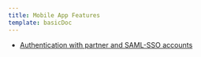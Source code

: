 ```yaml
---
title: Mobile App Features
template: basicDoc
---
```


* [Authentication with partner and SAML-SSO accounts](/docs/mobile-monitoring/new-relic-mobile-apps/mobile-app-features/authentication-partner-saml-sso-accounts)